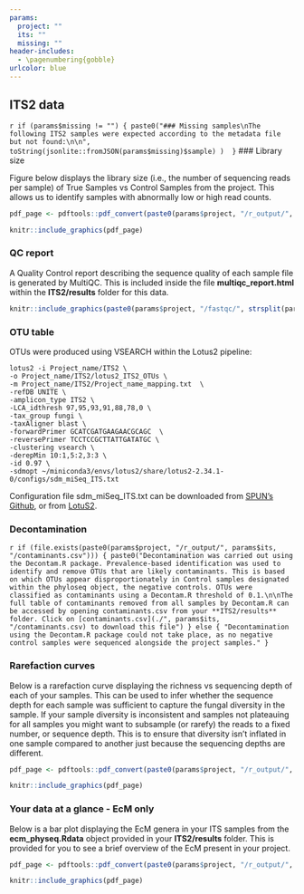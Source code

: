 ```yaml
---
params:
  project: ""
  its: ""
  missing: ""
header-includes:
  - \pagenumbering{gobble}
urlcolor: blue
---
```


## ITS2 data
`r if (params$missing != "") {
paste0("### Missing samples\nThe following ITS2 samples were expected according to the metadata file but not found:\n\n", toString(jsonlite::fromJSON(params$missing)$sample) ) 
}`
### Library size

Figure below displays the library size (i.e., the number of sequencing reads per sample) of True Samples vs Control Samples from the project. This allows us to identify samples with abnormally low or high read counts.

```r
pdf_page <- pdftools::pdf_convert(paste0(params$project, "/r_output/", params$its, "/LibrarySize.pdf"), pages = 1, dpi = 200)
```
```r
knitr::include_graphics(pdf_page)
```

### QC report

A Quality Control report describing the sequence quality of each sample file is generated by MultiQC. This is included inside the file **multiqc_report.html** within the **ITS2/results** folder for this data.

```r
knitr::include_graphics(paste0(params$project, "/fastqc/", strsplit(params$its, "_")[[1]][1], "/multiqc_plots/png/mqc_fastqc_per_base_sequence_quality_plot_1.png"))
```

\newpage
### OTU table

OTUs were produced using VSEARCH within the Lotus2 pipeline:

```
lotus2 -i Project_name/ITS2 \
-o Project_name/ITS2/lotus2_ITS2_OTUs \
-m Project_name/ITS2/Project_name_mapping.txt  \
-refDB UNITE \
-amplicon_type ITS2 \
-LCA_idthresh 97,95,93,91,88,78,0 \
-tax_group fungi \
-taxAligner blast \
-forwardPrimer GCATCGATGAAGAACGCAGC  \
-reversePrimer TCCTCCGCTTATTGATATGC \
-clustering vsearch \
-derepMin 10:1,5:2,3:3 \
-id 0.97 \
-sdmopt ~/miniconda3/envs/lotus2/share/lotus2-2.34.1-0/configs/sdm_miSeq_ITS.txt
```

Configuration file sdm_miSeq_ITS.txt can be downloaded from [SPUN's Github](https://github.com/SocietyProtectionUndergroundNetworks/sequencing-submission-form/tree/master/lotus2_files), or from [LotuS2](https://github.com/hildebra/lotus2).

### Decontamination

`r if (file.exists(paste0(params$project, "/r_output/", params$its, "/contaminants.csv"))) {
paste0("Decontamination was carried out using the Decontam.R package. Prevalence-based identification was used to identify and remove OTUs that are likely contaminants. This is based on which OTUs appear disproportionately in Control samples designated within the phyloseq object, the negative controls. OTUs were classified as contaminants using a Decontam.R threshold of 0.1.\n\nThe full table of contaminants removed from all samples by Decontam.R can be accessed by opening contaminants.csv from your **ITS2/results** folder. Click on [contaminants.csv](./", params$its, "/contaminants.csv) to download this file")
} else {
"Decontamination using the Decontam.R package could not take place, as no negative control samples were sequenced alongside the project samples."
}
`

\newpage
### Rarefaction curves

Below is a rarefaction curve displaying the richness vs sequencing depth of each of your samples. This can be used to infer whether the sequence depth for each sample was sufficient to capture the fungal diversity in the sample. If your sample diversity is inconsistent and samples not plateauing for all samples you might want to subsample (or rarefy) the reads to a fixed number, or sequence depth. This is to ensure that diversity isn't inflated in one sample compared to another just because the sequencing depths are different. 

```r
pdf_page <- pdftools::pdf_convert(paste0(params$project, "/r_output/", params$its, "/filtered_rarefaction.pdf"), pages = 1, dpi = 200)
```
```r
knitr::include_graphics(pdf_page)
```

\newpage
### Your data at a glance - EcM only

Below is a bar plot displaying the EcM genera in your ITS samples from the **ecm_physeq.Rdata** object provided in your **ITS2/results** folder. This is provided for you to see a brief overview of the EcM present in your project.

```r
pdf_page <- pdftools::pdf_convert(paste0(params$project, "/r_output/", params$its, "/ecm_physeq_by_genus.pdf"), pages = 1, dpi = 200)
```
```r
knitr::include_graphics(pdf_page)
```